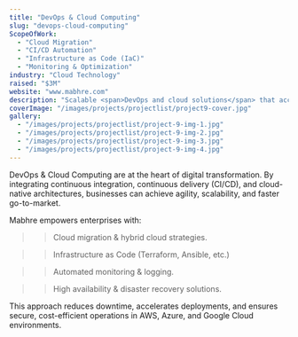 ```yaml
---
title: "DevOps & Cloud Computing"
slug: "devops-cloud-computing"
ScopeOfWork: 
  - "Cloud Migration"
  - "CI/CD Automation"
  - "Infrastructure as Code (IaC)"
  - "Monitoring & Optimization"
industry: "Cloud Technology"
raised: "$3M"
website: "www.mabhre.com"
description: "Scalable <span>DevOps and cloud solutions</span> that accelerate digital transformation, improve efficiency, and ensure high availability."
coverImage: "/images/projects/projectlist/project9-cover.jpg"
gallery:
  - "/images/projects/projectlist/project-9-img-1.jpg"
  - "/images/projects/projectlist/project-9-img-2.jpg"
  - "/images/projects/projectlist/project-9-img-3.jpg"
  - "/images/projects/projectlist/project-9-img-4.jpg"
---
```




DevOps & Cloud Computing are at the heart of digital transformation.
By integrating continuous integration, continuous delivery (CI/CD), and cloud-native architectures, businesses can achieve agility, scalability, and faster go-to-market.

Mabhre empowers enterprises with:

>> Cloud migration & hybrid cloud strategies.

>> Infrastructure as Code (Terraform, Ansible, etc.)

>> Automated monitoring & logging.

>> High availability & disaster recovery solutions.

This approach reduces downtime, accelerates deployments, and ensures secure, cost-efficient operations in AWS, Azure, and Google Cloud environments.